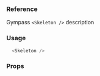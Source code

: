 ### Reference

Gympass `<Skeleton />` description

### Usage

```javascript type=expo
  <Skeleton />
```

### Props

<PropsTable component="Skeleton" platform="native" />